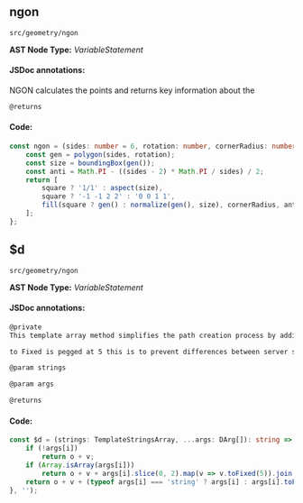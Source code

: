 
<Meta title="src/geometry/ngon" />

## ngon
`src/geometry/ngon`

**AST Node Type:** *VariableStatement*

#### JSDoc annotations:

NGON calculates the points and returns key information about the

```bash
@returns
```

#### Code:

```ts
const ngon = (sides: number = 6, rotation: number, cornerRadius: number, square: boolean = false): Ngon => {
    const gen = polygon(sides, rotation);
    const size = boundingBox(gen());
    const anti = Math.PI - ((sides - 2) * Math.PI / sides) / 2;
    return [
        square ? '1/1' : aspect(size),
        square ? '-1 -1 2 2' : '0 0 1 1',
        fill(square ? gen() : normalize(gen(), size), cornerRadius, anti)
    ];
};

```

## $d
`src/geometry/ngon`

**AST Node Type:** *VariableStatement*

#### JSDoc annotations:



```bash
@private
This template array method simplifies the path creation process by adding additional support for numbers and arrays of numbers.

to Fixed is pegged at 5 this is to prevent differences between server side and client side calculations as node seems to have a higher precision by default.

@param strings

@param args

@returns
```

#### Code:

```ts
const $d = (strings: TemplateStringsArray, ...args: DArg[]): string => strings.reduce((o, v, i) => {
    if (!args[i])
        return o + v;
    if (Array.isArray(args[i]))
        return o + v + args[i].slice(0, 2).map(v => v.toFixed(5)).join(', ');
    return o + v + (typeof args[i] === 'string' ? args[i] : args[i].toFixed(5));
}, '');

```

